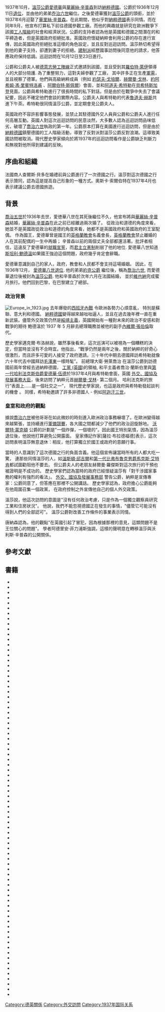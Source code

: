 {{Multiple issues|
{{Rough translation|time=2021-03-21T06:07:22+00:00}}
{{Citation style|time=2021-03-21T06:07:22+00:00}}
}}
1937年10月，[[溫莎公爵|溫莎公爵]][[爱德华八世|愛德華]]與[[华里丝·辛普森|華麗絲·辛普森]]到訪[[納粹德國|納粹德國]]。公爵於1936年12月11日[[愛德華八世退位|退位]]，並由他的弟弟[[乔治六世|乔治六世]]繼位。之後愛德華獲封[[溫莎公爵|溫莎公爵]]的頭銜，並於1937年6月迎娶了[[华里丝·辛普森|華里絲·辛普森]]。在此期間，他似乎對[[納粹德國|納粹德國]]表示同情。而在同年9月，他宣布打算私下前往德國參觀工廠。而他的興趣就是研究在歐洲戰爭下該國[[工人階級|工人階級]]的社會和經濟狀況。公爵的支持者認為他是英國和德國之間潛在的和平締造者，但是英國政府拒絕批准。英國政府懷疑納粹會利用公爵的存在進行宣傳，因此英國政府拒絕批准這樣的角色設定，並且反對巡迴訪問。溫莎熱切希望得到他的妻子支持，卻遭到妻子的拒絕。[[建制派_(政治勢力)|建制派]]經歷國事訪問後同意他的請求，他答應政府保持低調。巡迴訪問在10月12日至23日進行。

公爵和公爵夫人被[[德意志勞工陣線|德意志勞工陣線]]正式邀請到該國，並且受到其[[羅伯特·萊伊|羅伯特·萊伊]]領導人的大部分陪護. 為了重整努力，這對夫婦參觀了工廠， 其中許多正在生產[[軍需|軍需]]，並且視察了德軍。他們與高級納粹成員（例如 [[約瑟夫·戈培爾|約瑟夫·戈培爾]]、[[赫爾曼·戈林|赫爾曼·戈林]]、[[約阿希姆·馮·里賓特洛甫|約阿希姆·馮·里賓特洛甫]] 、[[阿爾伯特·斯佩爾|阿爾伯特·斯佩爾]]）會面，並和[[阿道夫·希特勒|阿道夫·希特勒]]在[[貝希特斯加登|貝希特斯加登]]見面。公爵與希特勒進行了很長時間的私下對話，但是由於在戰爭中失去了會議紀要，因此不確定他們會談的實際內容。公爵夫人與希特勒的代表[[魯道夫·赫斯|魯道夫·赫斯]]共進下午茶。希特勒很同情溫莎公爵，並定期會見公爵夫人。

英國政府不容許影響事態發展，並禁止其駐德國外交人員與公爵和公爵夫人進行任何高層互動。英國人對這次巡迴訪問的民意淡然，大多數人認為巡迴訪問品味低劣，破壞了[[喬治六世|喬治六世]]執政的第一年。公爵原本打算在美國進行巡迴訪問，但是由於[[納粹德國|納粹德國]]鎮壓德國的工人階級活動，導致了反對派對溫莎公爵反對浪潮。這導致美國訪問被取消。現代歷史學家傾向於將1937年的巡迴訪問看作是公爵缺乏判斷力和無視對他所得到建議的反映。

[[Category:德英關係|Category:德英關係]]
[[Category:外交訪問|Category:外交訪問]]
[[Category:1937年国际关系|Category:1937年国际关系]]

==序曲和組織==
法國商人查爾斯·貝多在婚禮前與公爵進行了一次德國之行。溫莎對這次德國之行表示贊同，認為這是提高自己形象的一種方式。奧斯卡·索爾伯特在1937年4月也表示建議公爵去德國旅遊。

==背景==
[[喬治五世|喬治五世]]於1936年去世，愛徳華八世在其死後繼位{{Sfn|Adams|1993|p=35}}不久，他宣布將與[[華麗絲·辛普森|華麗絲·辛普森]]結婚，[[華麗絲·辛普森|華麗絲·辛普森]]在此之前已經離過兩次婚了。{{sfn|Sebba|2013|loc=ch.7 §12}} 從政治和道德的角度來看，她並不是英國政從政治和道德的角度來看，她都不是英國政府和英國政府的王室配偶。 {{sfn|Ziegler|1991|pp=305–307}} 作為國王，愛德華曾是國王的[[英格蘭教會|英格蘭教會]]名義會長，[[英格蘭教會|英格蘭教會]]禁止離婚的人在其前配偶的一生中再婚； 辛普森以前的兩個丈夫全部都還活著。批評者相信，這違反了愛德華的[[就職宣誓|就職宣誓]]，而[[君主立憲制|君主立憲制]]削弱了他的地位.{{sfn|Beaverbrook|1966|pp=39–44, 122}} 愛德華八世知道[[斯坦利·鮑德溫|斯坦利·鮑德溫]]如果國王強迫這個問題，政府幾乎肯定會辭職。{{sfn|Perkins|2006|p=103}}

愛德華意識到自己的家人，政府，教會和人民都不會支持這場婚姻。{{sfnm|1a1=Ziegler|1y=1991|1p=236|2a1=Howarth|2y=1987|2p=62|3a1=Bradford|3y=2013|3p=241|4a1=Pope-Hennessy|4y=1959|4p=574}} 因此，在1936年12月，  [[愛德華八世退位|愛德華八世退位]].{{Sfn|Matthew|2004}} 他的弟弟[[約克公爵|約克公爵]] 繼位後，稱為[[喬治六世|喬治六世]], 而愛德華退位後被封為[[溫莎公爵|溫莎公爵]].{{sfn|Taylor|1992|pp=401–403}} 他和辛普森於次年六月在法國結婚，{{sfn|Matthew|2004}}  並於[[維也納|維也納]]完成蜜月旅行。他們回到巴黎，在巴黎建立了總部。{{sfn|Bloch|1988|p=112}}

===政治背景===
[[File:Europe_in_1923.jpg|alt=Map of Europe in 1923]]
去年爆發的[[西班牙內戰|西班牙內戰]] 令歐洲各勢力心煩意亂， 特別是蘇聯、意大利和德國。{{sfn|Taliaferro|Ripsman|Lobell|2012|p=4}}{{sfn|Buchanan|2014|p=55}} [[納粹德國|納粹德國]]變得越來越咄咄逼人，並且在過去幾年裡一直在重新武裝。儘管外交政策仍然是[[綏靖主義|綏靖主義]]，英國開始有一種對未來的政治不安感和對戰爭的期待{{sfn|McDonough|1998|pp=1–4}} 鮑德溫於 1937 年 5 月辭去總理職務{{Sfn|Laybourn|2001|p=23}}並被他的副手[[內維爾·張伯倫|內維爾·張伯倫]]取代。{{Sfn|Laybourn|2001|pp=69–70}}

歷史學家邁克爾·布洛赫說，雖然事後看來，這次巡演可以被視為一個糟糕的決定，但當時並沒有不合時宜。他指出，“戰爭仍然是兩年之後，關於納粹的好奇心很激烈，而且許多可愛的人接受了政府邀請。三十年代中期去德國拜訪希特勒就像六十年代去中國拜訪[[毛澤東|毛澤東]]一樣時髦”。{{sfn|Bloch|1988|pp=112–113}} 前總理大衛·勞萊喬治 在溫莎公爵到訪德國前兩年曾經去過納粹德國，{{sfn|Bloch|1988|p=113}} [[工黨_(英國)|工黨 (英國)]]的領袖, 和平主義者喬治·蘭斯伯里與[[第一代哈利法克斯伯爵愛德華·伍德|第一代哈利法克斯伯爵愛德華·伍德]]於1937年4月與希特勒會面，{{sfn|Ascher|2012|p=202}}英國 [[外交、國協及發展事務大臣|外交、國協及發展事務大臣]]，後來訪問了納粹元首[[赫爾曼·戈林|赫爾曼·戈林]]- 第二個月。{{sfn|Bloch|1988|p=113}} 哈利法克斯的旅行“表面上......是一個社交之一”，{{sfn|Gilbert|1982|p=210}} 現代歷史學家說，也這是政府與希特勒發起談判的機會 。{{sfn|Schwoerer|1970|pp=354, 374}} 同樣，希特勒邀請了許多非德國人 - 例如[[阿迦汗三世|阿迦汗三世]]，{{Sfn|Wilson|2013|p=127}}

=== 皇室和政府的觀點 ===
據說[[喬治六世|喬治六世]]被他哥哥在如此微妙的時刻進入歐洲政治事務嚇壞了。在歐洲變得越來越緊張，並持續進行[[軍備競賽|軍備競賽]]，各大國之間都減少了他們的政治迴旋餘地。 [[沃爾特·蒙克頓|沃爾特·蒙克頓]] 公爵的計劃是"一個炸彈，一個壞的"。{{sfn|Roberts|2000|p=49}}因此國王特別氣憤，因為溫莎退位後，他說他打算避免公開露面。{{sfn|Cadbury|2015|p=51}} 皇家傳記作家[薩拉·布拉德福德]表示，這次訪問表明溫莎無意退休：相反，他打算獨立於國王或政府的意願行事。{{sfn|Bradford|2013|p=427}}

當時的人意識到了這次德國之行的負面含義。他這個宣佈讓當時所有的人都大吃一驚，{{sfn|Allen|1984|p=102}} 連那些同情溫莎的人，如[[溫斯頓·邱吉爾|溫斯頓·邱吉爾]]和[[第一代比弗布魯克男爵馬克斯·艾特肯|第一代比弗布魯克男爵馬克斯·艾特肯]]都試圖勸阻他不要去。{{sfn|Bloch|1988|p=112}} 但公爵夫人的老朋友赫爾曼·羅傑斯對這次旅行的干預也被證明是不成功的。{{Sfn|Morton|2018|p=252}} 歷史學家們認為當時的政府已經懷疑溫莎有「對干涉國家事務的權利有強烈的看法」。{{Sfn|Middlemas|1969|p=979}} [[外交、國協及發展事務部|外交、國協及發展事務部]] 警告公爵，納粹是宣傳專家：公爵同意了，但答應在那裡不公開講話。{{sfn|Bloch|1988|p=113}} 歷史學家認為，政府擔心公爵能夠在他周圍召集一個政黨， 在政府控制之外宣傳他自己的個人外交政策。{{sfn|Cadbury|2015|p=52}}

溫莎說，他這次訪問的意圖是"沒有任何政治考慮，只是作為一個獨立觀察員研究工業和住房狀況"。{{Sfn|Bloch|1988|p=117}} 他說，我們不能忽視德國正在發生的事情，"儘管它可能沒有得到人們的全部認可"。{{Sfn|Bloch|1988|p=117}} 溫莎公爵對改善工作條件的事業表示同情。{{sfn|Middlemas|1969|p=996}}
<!--Baldwn told Edward:
{{blockquote|text=Many commented on how you roamed the poorer parts of this country dispensing largess and quoting 'something must be done' then getting into your luxury limousine and off to a party some grand house eating and drinking food and wine that would cost a miner five years to earn and indulging in revolting activities."{{sfn|Fletcher|2007|p=29}}}}-->

唐納森認為，他的觀點"在英國引起了冒犯，因為根據那裡的意見，這類問題不是王位關心的問題"。{{sfn|Donaldson|1974|p=353}} 學者阿德里安·菲力浦斯強調，這樣的聲明意在轉移溫莎與沃利斯·辛普森的公開關係。{{sfn|Phillips|2016|loc=ch.8 §7}}

==參考文獻==
{{reflist}}
==書籍==
*{{cite book|last=Adams|first=R. J. Q. |title=British Politics and Foreign Policy in the Age of Appeasement, 1935–39|year=1993|publisher=Stanford University Press|location=Stanford |isbn=978-0-80472-101-1}}
* {{cite book|last=Allen|first=P.|title=The Windsor Secret: New Revelations of the Nazi Connection|url=https://archive.org/details/windsorsecretnew00alle|year=1984|publisher=Stein and Day|location=New York|isbn=978-0-81282-975-4}}
* {{cite book|last=Ascher|title=Was Hitler a Riddle?: Western Democracies and National Socialism|year=2012|publisher=Stanford University Press|location=Stanford, California|isbn=978-0-80478-459-7}}
* {{cite web|author=BBC News|url=https://www.bbc.com/news/uk-england-35765793|title=When the Duke of Windsor met Adolf Hitler|archive-url=https://archive.today/20161123072936/http://www.bbc.com/news/uk-england-35765793|access-date=28 December 2018|archive-date=23 November 2016|date=10 March 2016|url-status=live}}
* {{Citation|last=Beaverbrook |first=M. A.|editor-last=Taylor|editor-first=A. J. P.|title=The Abdication of King Edward VIII|year=1966|oclc=958201195|publisher=Hamish Hamilton|location=London}}
* {{cite book|last=Beschloss|first=M. R.|title=The Conquerors: Roosevelt, Truman and the Destruction of Hitler's Germany, 1941–1945|url=https://archive.org/details/conquerorsroosev0000besc|year=2002|publisher=Simon and Schuster|location=New York|isbn=978-0-74324-454-1}}
* {{cite book|last=Bloch|first=M.|title=The Duke of Windsor's War|url=https://archive.org/details/dukeofwindsorswa00mich|year=1983|edition=1st American|publisher=Coward, McCann|location=New York|isbn=978-0-69811-177-6}}
* {{cite book|last=Bloch|first=M.|title=The Secret File of the Duke of Windsor|year=1988|publisher=Little, Brown|location=London|isbn=978-0-34900-108-1}}
* {{Cite book|last=Bloch|first=M.|title=The Duchess of Windsor|url=https://archive.org/details/duchessofwindsor0000bloc|year=1996|publisher=Weidenfeld & Nicolson|location=London|isbn=978-0-29783-590-5}}
* {{cite book|last=Bouverie|first=T.|title=Appeasing Hitler: Chamberlain, Churchill and the Road to War|year=2019|publisher=Random House|location=London|isbn=978-1-47354-775-9}}
* {{cite book|last=Boyd|first=J.|title=Travellers in the Third Reich: The Rise of Fascism Through the Eyes of Everyday People|year=2018|publisher=Pegasus|location=New York|isbn=978-1-78396-381-2}}
* {{cite book|last=Bradford|first=S.|title=George VI: The Dutiful King|year=2013|publisher=Penguin|location=London|isbn=978-0-24196-823-9|edition=electronic}}
* {{cite book|last=Brendon|first=P.|title=Edward VIII (Penguin Monarchs): The Uncrowned King|year=2016|publisher=Penguin|location=London|isbn=978-0-24119-642-7|edition=electronic}}
* {{cite book|last=Brook-Shepherd|first=G.|title=Anschluss: The Rape of Austria|year=1963|publisher=Palgrave Macmillan|location=London|oclc=246148103}}
* {{cite book|last1=Bryan|first1=J. M.|last2=Murphy|first2=C. J. V.|title=The Windsor Story|url=https://archive.org/details/windsorstory00brya_0|year=1979|publisher=Morrow|location=New York|isbn=978-0-68803-553-2}}
* {{cite book|last=Buchanan|first=A.|title=American Grand Strategy in the Mediterranean during World War II|year=2014|publisher=Cambridge University Press|location=Cambridge |isbn=978-1-10704-414-2}}
* {{cite book|last=Cadbury|first=D.|title=Princes at War: The British Royal Family's Private Battle in the Second World War|year=2015|publisher=Bloomsbury|location=London|isbn=978-1-40884-509-7|edition=electronic}}
* {{cite book|last=Chadwick|first=O.|title=Prince Albert and the University: The Prince Albert Sesquicentennial Lecture|year=1998|publisher=Cambridge University Press|location=Cambridge |isbn=978-0-52163-756-5}}
* {{cite book|last=de Vries|first=S.|title=Royal Mistresses of the House of Hanover-Windsor: Secrets, Scandals and Betrayals|year=2012|publisher=Pirgos Press|location=Melbourne |isbn=978-1-74298-269-4|edition=electronic}}
* {{cite book|editor-last=Doerries|editor-first=R. R.|title=Hitler's Last Chief of Foreign Intelligence: Allied Interrogations of Walter Schellenberg|year=2003|publisher=Routledge|location=London|isbn=978-1-13577-289-5}}
* {{cite book|last=Donaldson|first=F. L.|title=Edward VIII|url=https://archive.org/details/edwardviii0000dona_d1v0|year=1974|publisher=Weidenfeld and Nicolson|location=London |oclc=251334013}}
* {{cite book|last=Evans|first=R. J.|title=The Third Reich in Power, 1933–1939: How the Nazis Won Over the Hearts and Minds of a Nation|url=https://archive.org/details/thirdreichinpowe00evan|edition=electronic|year=2005|publisher=Penguin|location=London|isbn=978-0-71819-681-3}}
* {{cite news|author-last1=Evans|author-first1=R. J.|author-last2=Hencke|author-first2=D.|url=https://www.theguardian.com/Archive/Article/0,4273,4451107,00.html|title=Wallis Simpson, the Nazi Minister, the Telltale Monk and an FBI Plot|journal=The Guardian|date=29 June 2002|access-date=19 December 2018|archive-date=2014-07-20|oclc=819004900|archive-url=https://archive.today/20140720172600/http://www.theguardian.com/uk/2002/jun/29/research.monarchy|url-status=live}}
* {{cite book|last=Gilbert|first=M.|title=Winston Churchill: The Wilderness Years|url=https://archive.org/details/winstonchurchill00gilb|year=1982|publisher=Houghton Mifflin|location=Boston, Massachusetts|isbn=978-0-39531-869-0}}
* {{cite book|last=Hamilton|first=A.|title=The Royal Handbook|url=https://archive.org/details/royalhandbook0000hami_e0t6|year=1986|publisher=Prentice Hall|location=London|isbn=978-0-13783-358-0}}
* {{cite book|last=Higham|first=C.|title=Mrs Simpson: Secret Lives of the Duchess of Windsor|url=https://archive.org/details/mrssimpsonsecret0000high|year=2004|publisher=Pan|location=London|isbn=978-0-33042-678-7}}
* {{cite book|last=Hichens|first=M.|title=Abdication: The Rise and Fall of Edward VIII|year=2016|publisher=Book Guild Publishing|location=Kibworth|isbn=978-1-91132-041-8|edition=electronic}}
* {{cite book|last=Howarth|first=P.|title=George VI: A New Biography|url=https://archive.org/details/isbn_9780091710002|year=1987|publisher=Hutchinson|location=London|isbn=978-0-09171-000-2}}
* {{cite book|last=Kershaw|first=I.|title=To Hell and Back: Europe, 1914–1949|year=2015|publisher=Penguin|location=London|isbn=978-0-24118-715-9}}
* {{cite book|last=Laybourn|first=K.|title=British Political Leaders: A Biographical Dictionary|year=2001|publisher=ABC-CLIO|location=New York|isbn=978-1-57607-043-7}}
* {{cite book|last=Lepage|first=J-D. G. G.|title=Military Trains and Railways: An Illustrated History|year=2017|publisher=McFarland|location=Jefferson, North Carolina|isbn=978-1-47666-760-7}}
* {{cite book |last1=Manvell |first1=R.|last2=Fraenkel |first2=H. |title=Doctor Goebbels: His Life and Death |url=https://archive.org/details/doctorgoebbelshi0000manv |year=2010 |orig-year=1960 |publisher=Skyhorse |location=New York|isbn=978-1-61608-029-7}}
* {{cite book|last1=Manvell|first1=R.|last2=Fraenkel|first2=H.|title=Goering: The Rise and Fall of the Notorious Nazi Leader|year=2011|orig-year=1962|publisher=Frontline Books|location=London|isbn=978-1-84832-600-2}}
* {{cite book|title=Magda Goebbels: The First Lady of the Third Reich|url=https://archive.org/details/magdagoebbelsfir0000meis|last=Meissner|first=H.|year=1980|orig-year=1978|publisher=The Dial Press|location=New York |isbn=978-0-80376-212-1|edition=electronic}}
* {{cite book|last=Marr|first=A.|title=The Making of Modern Britain|url=https://archive.org/details/makingofmodernbr0000marr_x2j7|year=2009|publisher=Macmillan|location=London|isbn=978-0-23074-524-7}}
* {{cite book |last=Martin |first=R. G. |date=1973 |title=The Woman He Loved |location=New York|publisher=Simon and Schuster|isbn=978-0-67121-810-2}}
* {{cite web |last1=Matthew |first1=H. |title=Edward VIII [Afterwards Prince Edward, Duke of Windsor] (1894–1972), King of Great Britain, Ireland, and the British Dominions Beyond the Seas, and Emperor of India |url=http://www.oxforddnb.com/view/10.1093/ref:odnb/9780198614128.001.0001/odnb-9780198614128-e-31061 |date=2004 |publisher=Oxford Dictionary of National Biography |access-date=28 December 2018 |archive-url=https://archive.today/20200625072249/https://www.oxforddnb.com/view/10.1093/ref:odnb/9780198614128.001.0001/odnb-9780198614128-e-31061 |archive-date=2020-06-25 |url-status=live }}
* {{cite book|last=McDonough|first=F.|title=Neville Chamberlain, Appeasement, and the British Road to War|year=1998|publisher=Manchester University Press|location=Manchester |isbn=978-0-71904-832-6}}
* {{cite book|last=Mendelssohn|first=K.|title=The World of Walther Nernst: The Rise and Fall of German Science 1864–1941|oclc=716850690|year=1973|publisher=Macmillan|location=London}}
* {{cite book|last=Merriman|first=J. M.|title=A History of Modern Europe|url=https://archive.org/details/historyofmoderne00merr|year=1996|publisher=W.W. Norton|location=New York|isbn=978-0-39396-888-0}}
* {{cite book|last=Meyers|first=J.|title=Gary Cooper: American Hero|url=https://archive.org/details/garycooperameric00meye|year=1998|publisher=William Morrow|location=New York|isbn=978-0-6881-549-43}}
* {{cite book|last=Middlemas|first=K.|title=Baldwin: A Biography|url=https://archive.org/details/baldwinbiography0000midd|year=1969|publisher=Weidenfeld and Nicolson|location=London|oclc=905243305}}
* {{cite book|last=Mitchell|first=A. H.|title=Hitler's Mountain: The Führer, Obersalzberg and the American Occupation of Berchtesgaden|url=https://archive.org/details/hitlersmountainf0000mitc|year=2007|publisher=McFarland|location=Jefferson, North Carolina|isbn=978-0-78642-458-0}}
* {{cite book|last=Morton|first=A.|title=17 Carnations: The Windsors, the Nazis and the Cover-Up|year=2015|publisher=Hachette|location=New York|isbn=978-1-78243-465-8|edition=electronic}}
* {{cite book|last=Morton|first=A.|title=Wallis in Love: The Untold True Passion of the Duchess of Windsor|year=2018|publisher=Hachette|location=New York|isbn=978-1-78243-723-9|edition=electronic}}
* {{cite book|last=Pauwels|first=J. R.|title=The Myth of the Good War: America in the Second World War, revised edition|year=2015|publisher=James Lorimer|location=Toronto, ON|isbn=978-1-45940-872-2}}
* {{cite book|last=Perkins|first=A.|title=Baldwin|url=https://archive.org/details/baldwin0000perk|year=2006|publisher=Haus Publishing|location=London|isbn=978-1-90495-060-8}}
* {{cite book|last=Petropoulos|first=J.|title=Royals and the Reich: The Princes von Hessen in Nazi Germany|date=2006|publisher=Oxford University Press|location=Oxford |isbn=978-0-19979-607-6}}
* {{cite book|last=Petropoulos|first=J.|editor=Urbach K.|title=Royal Kinship. Anglo-German Family Networks 1815–1918|series=Prinz-Albert-Forschungen/Prince Albert Research Publications|volume=IV|year=2008|publisher=Walter de Gruyter|location=Munich|isbn=978-3-59844-123-3|pages=147–160|chapter=The Hessens and the British Royals}}
* {{cite book|last=Phillips|first=A.|title=The King Who Had to Go: Edward VIII, Mrs Simpson and the Hidden Politics of the Abdication Crisis|year=2016|publisher=Biteback Publishing|location=London|isbn=978-1-78590-157-7|edition=electronic}}
* {{cite book|last=Pope-Hennessy|first=J.|title=Queen Mary: 1867–1953|url=https://archive.org/details/queenmary18671950000pope|year=1959|publisher=G. Allen and Unwin|location=London|oclc=905257338}}
* {{cite book|last=Powell|first=T.|title=King Edward VIII: An American Life|year=2018|publisher=Oxford University Press |location=Oxford|isbn=978-0-19251-456-1}}
* {{cite book|last=Roberts|first=A.|title=The House of Windsor|url=https://archive.org/details/houseofwindsor0000robe|year=2000|publisher=University of California Press|location=Berkeley, California|isbn=978-0-52022-803-0}}
* {{cite book|last=Rose |first=Kenneth |year=1983 |title=King George V |url=https://archive.org/details/kinggeorgev0000rose |location=London |publisher=Weidenfeld and Nicolson  |isbn=978-0-297-78245-2}}
* {{cite journal |last1=Schwoerer |first1=L. G. |title=Lord Halifax's Visit To Germany: November 1937 |url=https://archive.org/details/sim_historian_1970-02_32_2/page/n182 |journal=The Historian |date=1970 |volume=32 |pages=353–375 |oclc=679014508}}
* {{cite book|last=Sebba|first=A.|title=That Woman: The Life of Wallis Simpson, Duchess of Windsor|url=https://archive.org/details/thatwomanlifeofw0000sebb_t5t1|year=2013|publisher=St Martin's Press|location=New York|isbn=978-1-25002-218-9|edition=electronic}}
* {{cite book|last=Sereny|first=G.|title=Albert Speer: His Battle With Truth|year=2016|publisher=Picador|location=London|isbn=978-0-33047-629-4}}
* {{cite book|last=Sigmund|first=A. M.|title=Women of the Third Reich|year=2000|publisher=NDE |location=Richmond Hill, Ontario|isbn=978-1-55321-105-1}}
* {{cite book|last=Simpson|first=K. E.|title=Soccer under the Swastika: Stories of Survival and Resistance during the Holocaust|year=2016|publisher=Rowman & Littlefield|location=London|isbn=978-1-44226-163-1}}
* {{cite book|last=Smelser|first=R.|title=Robert Ley: Hitler's Labor Leader|url=https://archive.org/details/robertleyhitlers0000smel|year=1988|publisher=Berg Publishers|location=New York|isbn=978-0-85496-161-0}}
* {{citation |last=Speer |first=A.|title=Inside the Third Reich |title-link=Inside the Third Reich|year=1970 |publisher=Macmillan |oclc=869917120|location=New York}}
* {{cite book|last=Strobl|first=G.|title=The Germanic Isle: Nazi Perceptions of Britain|url=https://archive.org/details/germanicislenazi0000stro|year=2000|publisher=Cambridge University Press|location=Cambridge|isbn=978-0-5217-8265-4}}
* {{cite book|last1=Taliaferro|first1=J. W.|last2=Ripsman|first2=N. M.|last3=Lobell|first3=S. E.|editor-last1=Lobell|editor-first1=S. E.|editor-last2=Taliaferro|editor-first2=J. W.|editor-last3=Ripsman|editor-first3=N. M.|title=The Challenge of Grand Strategy: The Great Powers and the Broken Balance between the World Wars|year=2012|publisher=Cambridge University Press|location=Cambridge |isbn=978-1-13953-677-6|pages=1 36|chapter=Introduction: Grand Strategy Between the World Wars}}
* {{cite book|last=Taylor|first=A. J. P.|title=English History 1914–1945|year=1992|publisher=Oxford University Press|location=Oxford |isbn=978-0-19280-140-1}}
* {{cite book |last1=Time-Life |title=The Center of the Web |date=1990 |publisher=Time-Life Books |isbn=978-0-8094-6987-1|location=New York|series=The Third Reich}}
* {{cite web |last1=TNA |title=Windsor, Duke of: From Mr. Ogilvie-Forbes (to Mr. Harvey) |url=https://discovery.nationalarchives.gov.uk/details/r/C6569219 |website=The National Archives |access-date=16 June 2020 |archive-url=https://web.archive.org/web/20210525135807/https://discovery.nationalarchives.gov.uk/details/r/C6569219 |archive-date=2021-05-25 |location=Kew |date=13 October 1937 |dead-url=no }}
* {{cite book|last=Ullrich|first=V.|title=Hitler: Ascent, 1889–1939|year=2016|publisher=Bodley Head|location=London|isbn=978-1-84792-285-4|translator-last=Chase|translator-first=J.|volume=I}}
* {{cite web |last=ODNB|title=Windsor [née Warfield; Other Married Names Spencer, Simpson], (Bessie) Wallis, Duchess of Windsor (1896–1986), Wife of Edward, Duke of Windsor |url=http://www.oxforddnb.com/view/10.1093/ref:odnb/9780198614128.001.0001/odnb-9780198614128-e-38277 |date=2004 |website=Oxford Dictionary of National Biography |access-date=19 December 2018 |archive-url=https://archive.today/20181219121458/http://www.oxforddnb.com/view/10.1093/ref:odnb/9780198614128.001.0001/odnb-9780198614128-e-38277?rskey=OwEgSj&result=2 |archive-date=19 December 2018|url-status=live}}
* {{cite book|last=Unwin|first=B.|title=Terrible Exile: The Last Days of Napoleon on St Helena|year=2010|publisher=Bloomsbury|location=London|isbn=978-0-85771-733-7|edition=electronic}}
* {{cite book|last=Urbach|first=K.|title=Go-betweens for Hitler|year=2015|publisher=Oxford University Press|location=Oxford |isbn=978-0-19870-366-2}}
* {{cite book|last=Vickers|first=H.|title=Behind Closed Doors: The Tragic, Untold Story of the Duchess of Windsor|year=2011|publisher=Hutchinson|location=London|isbn=978-0-09193-155-1}}
* {{cite book|last=Vincent|first=J.|editor=Vincent J.|title=The Crawford Papers: The Journals of David Lindsay, Twenty-seventh Earl of Crawford and Tenth Earl of Balcarres (1871-1940), During the Years 1892 to 1940|year=1984|publisher=Manchester University Press|location=Manchester |isbn=978-0-71900-948-8|pages=616–621|chapter=Appendix: The Duke of Windsor's Attempted Comeback, 1937}}
* {{cite journal |last1=Watt |first1=G. |title=The Coronation Oath |journal=Ecclesiastical Law Journal |date=2017 |volume=19 |pages=325–341 |oclc=423735429}}
* {{cite book|last=West|first=E.|title=A Century of Royalty|year=2014|publisher=Bloomsbury Publishing|location=London|isbn=978-0-74781-488-7}}
* {{cite book|last=Williams|first=R.|title=A Race with Love and Death: The Story of Richard Seaman|year=2020|publisher=Simon & Schuster|location=London|isbn=978-1-47117-936-5}}
* {{cite book|last=Wilson|first=J.|title=Hitler's Alpine Headquarters|year=2013|publisher=Pen and Sword|location=Barnsley|isbn=978-1-78303-004-0}}
* {{cite book|last=Windsor|first=E.|title=A King's Story: The Memoirs of H.R.H. the Duke of Windsor K.G.|year=1951|publisher=Cassell & Co.|location=London|oclc=776742761}}
* {{cite book|last1=Winter|first1=G.|last2=Kochman|first2=W.|title=Secrets of the Royals|url=https://archive.org/details/secretsofroyals0000wint|year=1990|publisher=St Martin's Press|location=New York|isbn=978-0-86051-706-1}}
* {{cite book|last=Wyllie|first=J.|title=Nazi Wives: The Women at the Top of Hitler's Germany|year=2019|publisher=History Press|location=Cheltenham|isbn=978-0-75099-362-3}}
* {{Cite book|last=Ziegler|first=P.|title=King Edward VIII: The Official Biography|url=https://archive.org/details/kingedwardviii00zieg|year=1991|publisher=Alfred A. Knopf|location=New York|isbn=978-0-39457-730-2}}
{{refend}}